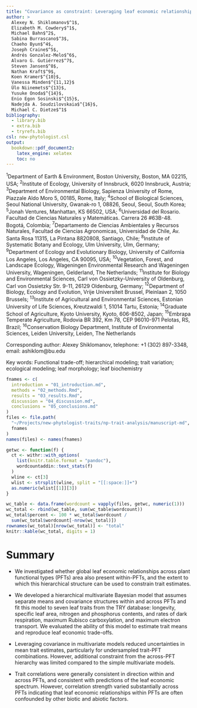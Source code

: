 ```yaml
---
title: "Covariance as constraint: Leveraging leaf economic relationships to constrain plant functional type trait estimates"
author: >
  Alexey N. Shiklomanov$^1$,
  Elizabeth M. Cowdery$^1$,
  Michael Bahn$^2$,
  Sabina Burrascano$^3$,
  Chaeho Byun$^4$,
  Joseph Craine$^5$,
  Andrés Gonzalez-Melo$^6$,
  Alvaro G. Gutiérrez$^7$,
  Steven Jansen$^8$,
  Nathan Kraft$^9$,
  Koen Kramer$^{10}$,
  Vanessa Minden$^{11,12}$
  Ülo Niinemets$^{13}$,
  Yusuke Onoda$^{14}$,
  Enio Egon Sosinski$^{15}$,
  Nadejda A. Soudzilovskaia$^{16}$,
  Michael C. Dietze$^1$
bibliography:
  - library.bib
  - extra.bib
  - tryrefs.bib
csl: new-phytologist.csl
output:
  bookdown::pdf_document2:
    latex_engine: xelatex
    toc: no
---
```

$^1$Department of Earth & Environment, Boston University, Boston, MA 02215, USA;
$^2$Institute of Ecology, University of Innsbruck, 6020 Innsbruck, Austria;
$^3$Department of Environmental Biology, Sapienza University of Rome, Piazzale Aldo Moro 5, 00185, Rome, Italy;
$^4$School of Biological Sciences, Seoul National University, Gwanak-ro 1, 08826, Seoul, Seoul, South Korea;
$^5$Jonah Ventures, Manhattan, KS 66502, USA;
$^6$Universidad del Rosario. Facultad de Ciencias Naturales y Matemáticas. Carrera 26 #63B-48. Bogotá, Colombia;
$^7$Departamento de Ciencias Ambientales y Recursos Naturales, Facultad de Ciencias Agronomicas, Universidad de Chile, Av. Santa Rosa 11315, La Pintana 8820808, Santiago, Chile;
$^8$Institute of Systematic Botany and Ecology, Ulm University, Ulm, Germany;
$^9$Department of Ecology and Evolutionary Biology, University of California Los Angeles, Los Angeles, CA 90095, USA;
$^{10}$Vegetation, Forest, and Landscape Ecology, Wageningen Environmental Research and Wageningen University, Wageningen, Gelderland, The Netherlands;
$^{11}$Institute for Biology and Environmental Sciences, Carl von Ossietzky-University of Oldenburg, Carl von Ossietzky Str. 9-11, 26129 Oldenburg, Germany;
$^{12}$Department of Biology, Ecology and Evolution, Vrije Universiteit Brussel, Pleinlaan 2, 1050 Brussels;
$^{13}$Institute of Agricultural and Environmental Sciences, Estonian University of Life Sciences, Kreutzwaldi 1, 51014 Tartu, Estonia;
$^{14}$Graduate School of Agriculture, Kyoto University, Kyoto, 606-8502, Japan;
$^{15}$Embrapa Temperate Agriculture, Rodovia BR 392, Km 78, CEP 96010-971 Pelotas, RS, Brazil;
$^{16}$Conservation Biology Department, Institute of Environmental Sciences, Leiden University, Leiden, The Netherlands

Corresponding author:
Alexey Shiklomanov,
telephone: +1 (302) 897-3348,
email: ashiklom\@bu.edu

Key words: Functional trade-off; hierarchical modeling; trait variation; ecological modeling; leaf morphology; leaf biochemistry

```r
fnames <- c(
  introduction = "01_introduction.md",
  methods = "02_methods.Rmd",
  results = "03_results.Rmd",
  discussion = "04_discussion.md",
  conclusions = "05_conclusions.md"
)
files <- file.path(
  "~/Projects/new-phytologist-traits/np-trait-analysis/manuscript-md", 
  fnames
)
names(files) <- names(fnames)

getwc <- function(f) {
  ct <- withr::with_options(
    list(knitr.table.format = "pandoc"),
    wordcountaddin::text_stats(f)
  )
  wline <- ct[3]
  wlist <- strsplit(wline, split = "[[:space:]]+")
  as.numeric(wlist[[1]][3])
}

wc_table <- data.frame(wordcount = vapply(files, getwc, numeric(1)))
wc_total <- rbind(wc_table, sum(wc_table$wordcount))
wc_total$percent <- 100 * wc_total$wordcount / 
  sum(wc_total$wordcount[-nrow(wc_total)])
rownames(wc_total)[nrow(wc_total)] <- "total"
knitr::kable(wc_total, digits = 1)
```

# Summary {-}

* We investigated whether global leaf economic relationships across plant functional types (PFTs) area also present within-PFTs, and the extent to which this hierarchical structure can be used to constrain trait estimates.

* We developed a hierarchical multivariate Bayesian model that assumes separate means and covariance structures within and across PFTs and fit this model to seven leaf traits from the TRY database: longevity, specific leaf area, nitrogen and phosphorus contents, and rates of dark respiration, maximum Rubisco carboxylation, and maximum electron transport. 
We evaluated the ability of this model to estimate trait means and reproduce leaf economic trade-offs.

* Leveraging covariance in multivariate models reduced uncertainties in mean trait estimates, particularly for undersampled trait-PFT combinations.
However, additional constraint from the across-PFT hierarchy was limited compared to the simple multivariate models.

* Trait correlations were generally consistent in direction within and across PFTs, and consistent with predictions of the leaf economic spectrum.
However, correlation strength varied substantially across PFTs indicating that leaf economic relationships within PFTs are often confounded by other biotic and abiotic factors.
